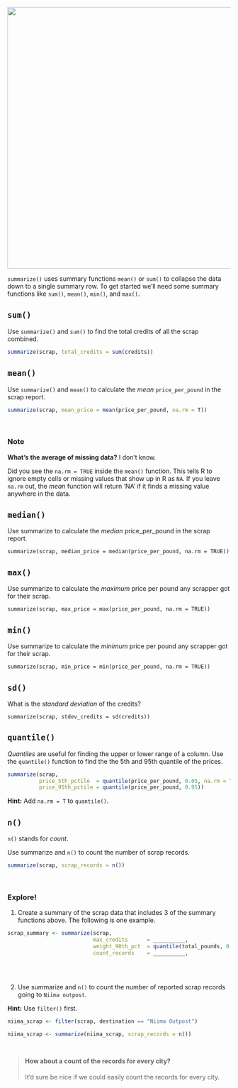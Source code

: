 

![](../images/summarize_diagram.png){width="590"}

`summarize()` uses summary functions `mean()` or `sum()` to collapse the data down to a single summary row. To get started we'll need some summary functions like `sum()`, `mean()`, `min()`, and `max()`.


## `sum()` {-}

Use `summarize()` and `sum()` to find the total credits of all the scrap combined.

```r
summarize(scrap, total_credits = sum(credits))
```


## `mean()` {-}
Use `summarize()` and `mean()` to calculate the _mean_ `price_per_pound` in the scrap report.

```r

summarize(scrap, mean_price = mean(price_per_pound, na.rm = T))

```

<br>

<div class="note">
### Note {-}

__What's the average of missing data?__ I don't know.

Did you see the `na.rm = TRUE` inside the `mean()` function. This tells R to ignore empty cells or missing values that show up in R as `NA`. If you leave `na.rm` out, the _mean_ function will return 'NA' if it finds a missing value anywhere in the data. 
</div>

## `median()` {-}
Use summarize to calculate the _median_ price_per_pound in the scrap report.

`summarize(scrap, median_price = median(price_per_pound, na.rm = TRUE))`

## `max()` {-}
Use summarize to calculate the _maximum_ price per pound any scrapper got for their scrap.

`summarize(scrap, max_price = max(price_per_pound, na.rm = TRUE))`

## `min()` {-}
Use summarize to calculate the _minimum_ price per pound any scrapper got for their scrap.

`summarize(scrap, min_price = min(price_per_pound, na.rm = TRUE))`


## `sd()` {-}

What is the _standard deviation_ of the credits?

`summarize(scrap, stdev_credits = sd(credits))`

## `quantile()` {-}

_Quantiles_ are useful for finding the upper or lower range of a column. Use the `quantile()` function to find the the 5th and 95th quantile of the prices.

```r
summarize(scrap, 
          price_5th_pctile  = quantile(price_per_pound, 0.05, na.rm = TRUE),
          price_95th_pctile = quantile(price_per_pound, 0.95))
```


__Hint:__ Add `na.rm = T` to `quantile()`.


## `n()` {-}

`n()` stands for _count_.

Use summarize and `n()` to count the number of scrap records. 

```r
summarize(scrap, scrap_records = n())
```

<br>


<div class="tip">
### Explore! {-}

1. Create a summary of the scrap data that includes 3 of the summary functions above. The following is one example.

```r
scrap_summary <- summarize(scrap, 
                           max_credits      = __________,
                           weight_90th_pct  = quantile(total_pounds, 0.90),
                           count_records    = __________,
                    
```

<br>

2. Use summarize and `n()` to count the number of reported scrap records going to `Niima outpost`. 

__Hint:__ Use `filter()` first.


```r
niima_scrap <- filter(scrap, destination == "Niima Outpost") 

niima_scrap <- summarize(niima_scrap, scrap_records = n())
```


</div>

<br>

> <h4 style="margin-top: 12px;"> __How about a count of the records for every city?__ </h4>
>
> It'd sure be nice if we could easily count the records for every city.
>

